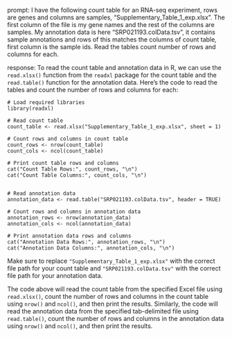 prompt:
I have the following count table for an RNA-seq experiment, rows are genes and columns are samples, "Supplementary_Table_1_exp.xlsx". The first column of the file is my gene names and the rest of the columns are samples. My annotation data is here  "SRP021193.colData.tsv", it contains sample annotations and rows of this matches the columns of count table, first column is the sample ids. Read the tables count number of rows and columns for each.

response:
To read the count table and annotation data in R, we can use the `read.xlsx()` function from the `readxl` package for the count table and the `read.table()` function for the annotation data. Here's the code to read the tables and count the number of rows and columns for each:

```
# Load required libraries
library(readxl)

# Read count table
count_table <- read.xlsx("Supplementary_Table_1_exp.xlsx", sheet = 1)

# Count rows and columns in count table
count_rows <- nrow(count_table)
count_cols <- ncol(count_table)

# Print count table rows and columns
cat("Count Table Rows:", count_rows, "\n")
cat("Count Table Columns:", count_cols, "\n")


# Read annotation data
annotation_data <- read.table("SRP021193.colData.tsv", header = TRUE)

# Count rows and columns in annotation data
annotation_rows <- nrow(annotation_data)
annotation_cols <- ncol(annotation_data)

# Print annotation data rows and columns
cat("Annotation Data Rows:", annotation_rows, "\n")
cat("Annotation Data Columns:", annotation_cols, "\n")
```

Make sure to replace `"Supplementary_Table_1_exp.xlsx"` with the correct file path for your count table and `"SRP021193.colData.tsv"` with the correct file path for your annotation data.

The code above will read the count table from the specified Excel file using `read.xlsx()`, count the number of rows and columns in the count table using `nrow()` and `ncol()`, and then print the results. Similarly, the code will read the annotation data from the specified tab-delimited file using `read.table()`, count the number of rows and columns in the annotation data using `nrow()` and `ncol()`, and then print the results.
